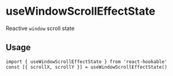 # useWindowScrollEffectState

Reactive `window` scroll state

## Usage

```tsx
import { useWindowScrollEffectState } from 'react-hookable'
const [{ scrollX, scrollY }] = useWindowScrollEffectState()
```
